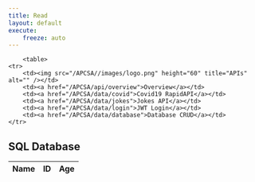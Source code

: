```yaml
---
title: Read
layout: default
execute:
    freeze: auto
---
```


<main class="page-content" aria-label="Content">
      <div class="wrapper">
        <table>
    <tr>
        <td><img src="/APCSA//images/logo.png" height="60" title="APIs" alt="" /></td>
        <td><a href="/APCSA/api/overview">Overview</a></td>
        <td><a href="/APCSA/data/covid">Covid19 RapidAPI</a></td>
        <td><a href="/APCSA/data/jokes">Jokes API</a></td>
        <td><a href="/APCSA/data/login">JWT Login</a></td>
        <td><a href="/APCSA/data/database">Database CRUD</a></td>
    </tr>
</table>

<h2 id="sql-database">SQL Database</h2>
<!-- HTML table fragment for page -->
<table>
  <thead>
  <tr>
    <th>Name</th>
    <th>ID</th>
    <th>Age</th>
  </tr>
  </thead>
  <tbody id="result">
    <!-- javascript generated data -->
  </tbody>
</table>

<!-- Script is layed out in a sequence (no function) and will execute when page is loaded -->
<script>
  // prepare HTML result container for new output
  const resultContainer = document.getElementById("result");

  // prepare URL
  var url = "https://locam.nighthawkcodingsociety.com/api/person/";
  // Uncomment next line for localhost testing
  // url = "http://localhost:8085/api/person/";

  // set options for cross origin header request
  const options = {
    method: 'GET', // *GET, POST, PUT, DELETE, etc.
    mode: 'cors', // no-cors, *cors, same-origin
    cache: 'default', // *default, no-cache, reload, force-cache, only-if-cached
    credentials: 'include', // include, *same-origin, omit
    headers: {
      'Content-Type': 'application/json',
    },
  };

  // fetch the API
  fetch(url, options)
    // response is a RESTful "promise" on any successful fetch
    .then(response => {
      // check for response errors and display
      if (response.status !== 200) {
          const errorMsg = 'Database response error: ' + response.status;
          console.log(errorMsg);
          const tr = document.createElement("tr");
          const td = document.createElement("td");
          td.innerHTML = errorMsg;
          tr.appendChild(td);
          resultContainer.appendChild(tr);
          return;
      }
      // valid response will contain json data
      response.json().then(data => {
          console.log(data);
          for (const row of data) {
            // tr and td build out for each row
            const tr = document.createElement("tr");
            const name = document.createElement("td");
            const id = document.createElement("td");
            const age = document.createElement("td");
            // data is specific to the API
            name.innerHTML = row.name; 
            id.innerHTML = row.email; 
            age.innerHTML = row.age; 
            // this build td's into tr
            tr.appendChild(name);
            tr.appendChild(id);
            tr.appendChild(age);
            // add HTML to container
            resultContainer.appendChild(tr);
          }
      })
  })
  // catch fetch errors (ie ACCESS to server blocked)
  .catch(err => {
    console.error(err);
    const tr = document.createElement("tr");
    const td = document.createElement("td");
    td.innerHTML = err + ": " + url;
    tr.appendChild(td);
    resultContainer.appendChild(tr);
  });
</script>
